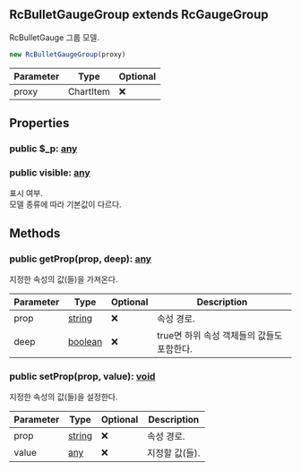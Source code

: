 ## RcBulletGaugeGroup extends RcGaugeGroup
RcBulletGauge 그룹 모델.



```typescript
new RcBulletGaugeGroup(proxy)
```
| Parameter | Type | Optional |
| ----------- | ----------- | ----------- |
| proxy | ChartItem | ❌ |


## Properties
### public $_p: [any](https://www.typescriptlang.org/docs/handbook/2/everyday-types.html#any)

### public visible: [any](https://www.typescriptlang.org/docs/handbook/2/everyday-types.html#any)
표시 여부.\
모델 종류에 따라 기본값이 다르다.

## Methods
### public getProp(prop, deep): [any](https://www.typescriptlang.org/docs/handbook/2/everyday-types.html#any)
지정한 속성의 값(들)을 가져온다.



| Parameter | Type | Optional | Description |
| ----------- | ----------- | ----------- | ----------- |
| prop | [string](https://developer.mozilla.org/en-US/docs/Web/JavaScript/Reference/Global_Objects/String) | ❌ | 속성 경로. |
| deep | [boolean](https://developer.mozilla.org/en-US/docs/Web/JavaScript/Reference/Global_Objects/Boolean) | ❌ | true면 하위 속성 객체들의 값들도 포함한다. |
### public setProp(prop, value): [void](https://developer.mozilla.org/en-US/docs/Web/JavaScript/Reference/Global_Objects/undefined)
지정한 속성의 값(들)을 설정한다.



| Parameter | Type | Optional | Description |
| ----------- | ----------- | ----------- | ----------- |
| prop | [string](https://developer.mozilla.org/en-US/docs/Web/JavaScript/Reference/Global_Objects/String) | ❌ | 속성 경로. |
| value | [any](https://www.typescriptlang.org/docs/handbook/2/everyday-types.html#any) | ❌ | 지정할 값(들). |